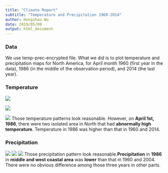 ```yaml
---
title: "Climate Report"
subtitle: "Temperature and Precipitation 1960-2014"
author: Hongzhao Wu
date: 2019/05/09
output: html_document
---
```

### Data

We use temp-prec-encrypted file. What we did is to plot temperature and precipitation maps for North America, for April month 1960 (first year in the data), 1986 (in the middle of the observation period), and 2014 (the last year). 

### Temperature

![](output/temp1960.jpg)

![](output/temp1986.jpg)

![](output/temp2014.jpg)
Those temperature patterns look reasonable. However, on **April 1st, 1986**, there were two isolated area in North that had **abnormally high temperature**. Temperature in 1986 was higher than that in 1960 and 2014.

### Precipitation
![](output/prec1960.jpg)
![](output/prec1986.jpg)
![](output/prec2014.jpg)
Those precipitation pattern look reasonable.**Precipitation** in **1986** in **middle and west coastal area** was **lower** than that in 1960 and 2004. There were no obvious difference among those three years in other parts.


